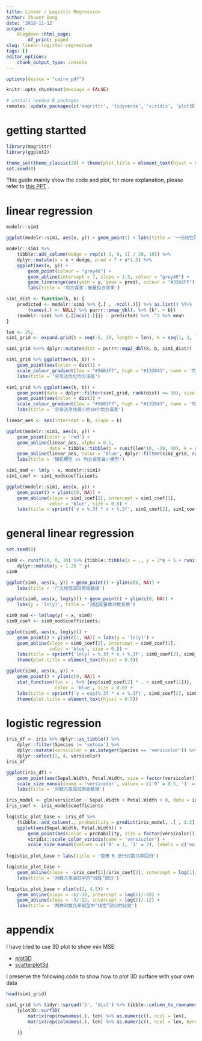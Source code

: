 ```yaml
---
title: Linear / Logistic Regression
author: Zhuoer Dong
date: '2018-11-12'
output: 
    blogdown::html_page:
        df_print: paged    
slug: linear-logistic-regression
tags: []
editor_options: 
    chunk_output_type: console
---
```


```r
options(device = "cairo_pdf")

knitr::opts_chunk$set(message = FALSE)
```

```r
# install needed R packages
remotes::update_packages(c('magrittr', 'tidyverse', 'viridis', 'plot3D'), upgrade = TRUE)
```

# getting startted

```r
library(magrittr)
library(ggplot2)

theme_set(theme_classic(20) + theme(plot.title = element_text(hjust = 0.5)))
set.seed(0)
```

This guide mainly show the code and plot, for more explanation, please refer to [this PPT](https://cloud.tsinghua.edu.cn/d/f361101fc62e49df960b/files/?p=/Lab%20Training/3.Linear_Logistic-Regression.pptx) .
 


# linear regression

```r
modelr::sim1
```



```r
ggplot(modelr::sim1, aes(x, y)) + geom_point() + labs(title = '一元线性回归原始数据')
```

```r
modelr::sim1 %>% 
    tibble::add_column(dodge = rep(c(-1, 0, 1) / 20, 10)) %>% 
    dplyr::mutate(x = x + dodge, pred = 7 + x*1.5) %>%
    ggplot(aes(x, y)) + 
        geom_point(colour = "grey40") + 
        geom_abline(intercept = 7, slope = 1.5, colour = "grey40") +
        geom_linerange(aes(ymin = y, ymax = pred), colour = "#3366FF") + 
        labs(title = '均方误差：衡量拟合效果')
```

```r
sim1_dist <- function(k, b) {
    predicted <- modelr::sim1 %>% {.[ , -ncol(.)]} %>% as.list() %T>% 
        {names(.) <- NULL} %>% purrr::pmap_dbl(. %>% {k*. + b})
    (modelr::sim1 %>% {.[[ncol(.)]]} - predicted) %>% .^2 %>% mean
}

len <- 25;
sim1_grid <- expand.grid(b = seq(-5, 20, length = len), k = seq(1, 3, length = len))
```

```r
sim1_grid %<>% dplyr::mutate(dist = purrr::map2_dbl(k, b, sim1_dist)) 

sim1_grid %>% ggplot(aes(k, b)) + 
    geom_point(aes(color = dist)) + 
    scale_colour_gradient(low = "#56B1F7", high = "#132B43", name = '均方误差') + 
    labs(title = '穷举法优化均方误差')
```

```r
sim1_grid %>% ggplot(aes(k, b)) + 
    geom_point(data = dplyr::filter(sim1_grid, rank(dist) <= 10), size = 4, colour = "red") +
    geom_point(aes(color = dist)) + 
    scale_colour_gradient(low = "#56B1F7", high = "#132B43", name = '均方误差') + 
    labs(title = '穷举法寻找最小的10个均方误差')
```


```r
linear_aes <- aes(intercept = b, slope = k)

ggplot(modelr::sim1, aes(x, y)) + 
    geom_point(color = 'red') +
    geom_abline(linear_aes, alpha = 0.1, 
                data = tibble::tibble(b = runif(len*10, -20, 40), k = runif(len*10, -5, 5))) + 
    geom_abline(linear_aes, color = 'blue', dplyr::filter(sim1_grid, rank(dist) <= 10)) + 
    labs(title = '随机模型 vs 均方误差最小模型')
```

```r
sim1_mod <- lm(y ~ x, modelr::sim1)
sim1_coef <- sim1_mod$coefficients
```

```r
ggplot(modelr::sim1, aes(x, y)) + 
    geom_point() + ylim(c(0, NA)) + 
    geom_abline(slope = sim1_coef[2], intercept = sim1_coef[1], 
                color = 'blue', size = 0.8) + 
    labs(title = sprintf('y = %.3f * x + %.3f', sim1_coef[2], sim1_coef[1]))
```

# general linear regression


```r
set.seed(0)

sim0 <- runif(20, 0, 10) %>% {tibble::tibble(x = ., y = 2*x + 5 + runif(20, 0, 4))} %>%
    dplyr::mutate(y = 1.25 ^ y)
sim0
```

```r
ggplot(sim0, aes(x, y)) + geom_point() + ylim(c(0, NA)) + 
    labs(title = '广义线性回归原始数据')

ggplot(sim0, aes(x, log(y))) + geom_point() + ylim(c(0, NA)) + 
    labs(y = 'ln(y)', title = '对因变量做对数变换')
```


```r
sim0_mod <- lm(log(y) ~ x, sim0)
sim0_coef <- sim0_mod$coefficients;
```

```r
ggplot(sim0, aes(x, log(y))) + 
    geom_point() + ylim(c(1, NA)) + labs(y = 'ln(y)') + 
    geom_abline(slope = sim0_coef[2], intercept = sim0_coef[1], 
                color = 'blue', size = 0.8) + 
    labs(title = sprintf('ln(y) = %.3f * x + %.3f', sim0_coef[2], sim0_coef[1])) + 
    theme(plot.title = element_text(hjust = 0.5))

ggplot(sim0, aes(x, y)) + 
    geom_point() + ylim(c(0, NA)) + 
    stat_function(fun = . %>% {exp(sim0_coef[2] * . + sim0_coef[1])}, 
                  color = 'blue', size = 0.8) + 
    labs(title = sprintf('y = exp(%.3f * x + %.3f)', sim0_coef[2], sim0_coef[1])) + 
    theme(plot.title = element_text(hjust = 0.5))
```


# logistic regression

```r
iris_df <- iris %>% dplyr::as_tibble() %>% 
    dplyr::filter(Species != 'setosa') %>% 
    dplyr::mutate(versicolor = as.integer(Species == 'versicolor')) %>% 
    dplyr::select(2, 4, versicolor)
iris_df
```

```r
ggplot(iris_df) + 
    geom_point(aes(Sepal.Width, Petal.Width, size = factor(versicolor))) + 
    scale_size_manual(name = 'versicolor', values = c('0' = 0.5, '1' = 2), labels = c('no', 'yes')) + 
    labs(title = '对数几率回归原始数据')
```


```r
iris_model <- glm(versicolor ~ Sepal.Width + Petal.Width + 0, data = iris_df, family = 'binomial') 
iris_coef <- iris_model$coefficients
```

```r
logistic_plot_base <- iris_df %>% 
    {tibble::add_column(., probability = predict(iris_model, .[ , 1:2], 'response'))} %>% 
    ggplot(aes(Sepal.Width, Petal.Width)) + 
        geom_point(aes(color = probability, size = factor(versicolor))) + 
        viridis::scale_color_viridis(name = 'versicolor') +
        scale_size_manual(values = c('0' = 1, '1' = 2), labels = c('no', 'yes'))
        
logistic_plot_base + labs(title = '使用 R 进行对数几率回归')

logistic_plot_base + 
    geom_abline(slope = -iris_coef[1]/iris_coef[2], intercept = log(1)/iris_coef[2]) + 
    labs(title = '对数几率回归中的“线性”部分')

logistic_plot_base + xlim(c(2, 4.5)) +
    geom_abline(slope = -6/-10, intercept = log(1)/-20) + 
    geom_abline(slope = -3/-12, intercept = log(1)/-12) + 
    labs(title = '两种对数几率模型中“线性”部分的比较')
```

# appendix

I have tried to use 3D plot to show min MSE:

- [plot3D](https://cran.r-project.org/web/packages/plot3D/vignettes/plot3D.pdf)
- [scatterplot3d](https://cran.r-project.org/web/packages/scatterplot3d/vignettes/s3d.pdf)

I preserve the following code to show how to plot 3D surface with your own data

```r
head(sim1_grid)

sim1_grid %>% tidyr::spread('b', 'dist') %>% tibble::column_to_rownames('k') %>% as.matrix() %>%
    {plot3D::surf3D(
        matrix(rep(rownames(.), len) %>% as.numeric(), ncol = len),
        matrix(rep(colnames(.), len) %>% as.numeric(), ncol = len, byrow = T),
        .
    )} 
```
